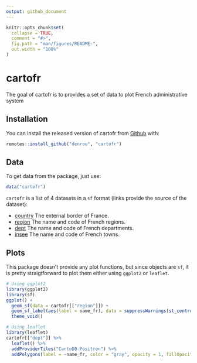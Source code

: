 ```yaml
---
output: github_document
---
```


<!-- README.md is generated from README.Rmd. Please edit that file -->

```r
knitr::opts_chunk$set(
  collapse = TRUE,
  comment = "#>",
  fig.path = "man/figures/README-",
  out.width = "100%"
)
```
# cartofr

The goal of cartofr is to provides a set of data to plot French administrative system

## Installation

You can install the released version of cartofr from [Github](https://github.com/denrou/cartofr) with:

```r
remotes::install_github("denrou", "cartofr")
```

## Data

To get data from the package, just use:

```r
data("cartofr")
```

`cartofr` is a list of 4 datasets in a `sf` format (links provide the source of the dataset):

+ [country](https://data.opendatasoft.com/explore/dataset/countries-codes@public/information/?lang=fr) The external border of France.
+ [region](https://data.opendatasoft.com/explore/dataset/regions-francaises-openstreetmap@public/information/?lang=fr) The name and code of French regions.
+ [dept](https://data.opendatasoft.com/explore/dataset/geoflar-departements-2015@public/information/?lang=fr) The name and code of French departments.
+ [insee](https://data.opendatasoft.com/explore/dataset/code-postal-code-insee-2015@public/information/?lang=fr) The name and code of French towns.

## Plots

This package doesn't provide any plot functions, but since objects are `sf`, it is pretty straigtforward to plot them either using `ggplot2` or `leaflet`.


```r
# Using ggplot2
library(ggplot2)
library(sf)
ggplot() + 
  geom_sf(data = cartofr[["region"]]) + 
  geom_sf_label(aes(label = name_fr), data = suppressWarnings(st_centroid(cartofr[["region"]])), size = 2.5) + 
  theme_void()
```

```r
# Using leaflet
library(leaflet)
cartofr[["dept"]] %>% 
  leaflet() %>%
  addProviderTiles("CartoDB.Positron") %>% 
  addPolygons(label = ~name_fr, color = "gray", opacity = 1, fillOpacity = 0, weight = 2)
```
